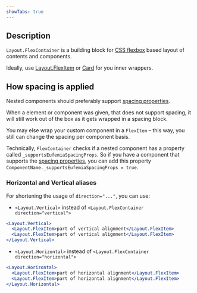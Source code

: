 ```yaml
---
showTabs: true
---
```


## Description

`Layout.FlexContainer` is a building block for [CSS flexbox](https://developer.mozilla.org/en-US/docs/Web/CSS/CSS_flexible_box_layout) based layout of contents and components.

Ideally, use [Layout.FlexItem](/uilib/components/layout/FlexItem) or [Card](/uilib/components/card) for you inner wrappers.

## How spacing is applied

Nested components should preferably support [spacing properties](/uilib/components/space/).

When a element or component was given, that does not support spacing, it will still work out of the box as it gets wrapped in a spacing block.

You may else wrap your custom component in a `FlexItem` – this way, you still can change the spacing per component basis.

Technically, `FlexContainer` checks if a nested component has a property called `_supportsEufemiaSpacingProps`. So if you have a component that supports the [spacing properties](/uilib/components/space/), you can add this property `ComponentName._supportsEufemiaSpacingProps = true`.

### Horizontal and Vertical aliases

For shortening the usage of `direction="..."`, you can use:

- `<Layout.Vertical>` instead of `<Layout.FlexContainer direction="vertical">`

```jsx
<Layout.Vertical>
  <Layout.FlexItem>part of vertical alignment</Layout.FlexItem>
  <Layout.FlexItem>part of vertical alignment</Layout.FlexItem>
</Layout.Vertical>
```

- `<Layout.Horizontal>` instead of `<Layout.FlexContainer direction="horizontal">`

```jsx
<Layout.Horizontal>
  <Layout.FlexItem>part of horizontal alignment</Layout.FlexItem>
  <Layout.FlexItem>part of horizontal alignment</Layout.FlexItem>
</Layout.Horizontal>
```
